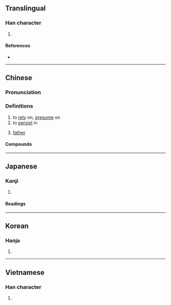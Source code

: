 {{character info/new}}
==Translingual==

===Han character===
{{Han char|rn=61|rad=心|as=05|sn=8|four=94060|canj=PJR|ids=⿰忄古}}

#

====References====
* {{Han ref|kx=0380.220|dkj=10454|dj=0708.220|hdz=42283.090|uh=6019|ud=24601|bh=CC7C|bd=52348}}

----

==Chinese==
{{zh-forms}}

===Pronunciation===
{{zh-pron
|m=hù
|m-s=
|c=wu6
|c-t=
|g=
|h=pfs=
|j=
|md=hó
|mn=
|mn-t=
|w=
|x=
|mc=y
|oc=y
|cat=v,n
}}

===Definitions===
{{zh-hanzi}}

# to [[rely]] on, [[presume]] on
# to [[persist]] in
# {{lb|zh|classical}} [[father]]

====Compounds====
{{zh-der|依怙|失怙|怙亂|怙寵|怙恃|怙惡不悛|怙惡不改|怙終}}

----

==Japanese==

===Kanji===
{{ja-kanji|grade=|rs=心05}}

# {{defn|lang=ja|sort=心05}}

====Readings====
{{ja-readings
|goon=ご
|kanon=こ
|kun=たの-む
}}

----

==Korean==

===Hanja===
{{ko-hanja|hangeul=호}}

# {{defn|lang=ko|sort=心05}}

----

==Vietnamese==

===Han character===
{{vi-hantu|[[hộ]], [[hỗ]]|rs=心05}}

# {{defn|lang=vi|sort=心05}}